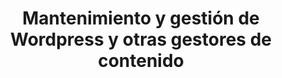 ---
layout: ../../layouts/MarkdownLayout.astro
title: Mantenimiento y gestión de Wordpress y otras gestores de contenido
description: ¿Necesitas que un informático gestione y realice el mantenimiento mensual de tu página web? ¿NO TIENES TIEMPO o no sabes cómo actualizar tus contenidos? Este Servicio de Mantenimiento Web y Gestión es para ti.
---